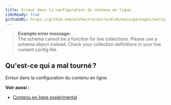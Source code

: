 ```yaml
---
title: Erreur dans la configuration du contenu en ligne.
i18nReady: true
githubURL: https://github.com/withastro/astro/blob/main/packages/astro/src/core/errors/errors-data.ts
---
```


> **Example error message:**<br/>
The schema cannot be a function for live collections. Please use a schema object instead. Check your collection definitions in your live content config file.

## Qu'est-ce qui a mal tourné ?
Erreur dans la configuration du contenu en ligne.

**Voir aussi :**
-  [Contenu en ligne expérimental](/fr/reference/experimental-flags/live-content-collections/)
